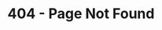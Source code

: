 ---
title: "404 - Page Not Found"
description: "Page not found."
blocks:
  - name: "HERO"
    title: "404 - Page Not Found"
    description: "Oops! La página que buscas no existe."
    link_text: "Volver a la página de inicio"
    link_url: "/"
---